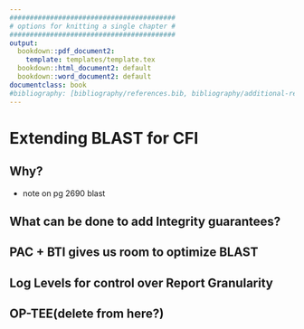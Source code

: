```yaml
---
#########################################
# options for knitting a single chapter #
#########################################
output:
  bookdown::pdf_document2:
    template: templates/template.tex
  bookdown::html_document2: default
  bookdown::word_document2: default
documentclass: book
#bibliography: [bibliography/references.bib, bibliography/additional-references.bib]
---
```


# Extending BLAST for CFI

\minitoc <!-- this will include a mini table of contents-->

## Why?
- [note on pg 2690 blast]{highlight="pink"}

## What can be done to add Integrity guarantees?

## PAC + BTI gives us room to optimize BLAST

## Log Levels for control over Report Granularity

## OP-TEE(delete from here?)

